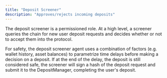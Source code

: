 ```yaml
---
title: "Deposit Screener"
description: "Approves/rejects incoming deposits"
---
```


The deposit screener is a permissioned role. At a high level, a screener queries the chain for new user deposit requests and decides whether or not to accept them into the protocol. 

For safety, the deposit screener agent uses a combination of factors (e.g. wallet history, asset balances) to parametrize time delays before making a decision on a deposit. If at the end of the delay, the deposit is still considered safe, the screener will sign a hash of the deposit request and submit it to the DepositManager, completing the user's deposit.